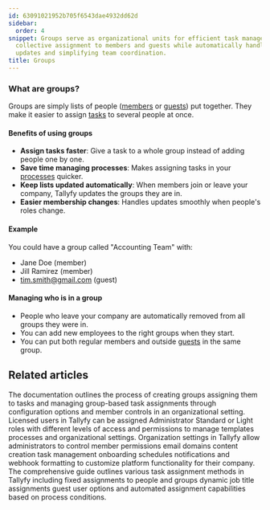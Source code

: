 ```yaml
---
id: 63091021952b705f6543dae4932dd62d
sidebar:
  order: 4
snippet: Groups serve as organizational units for efficient task management by allowing
  collective assignment to members and guests while automatically handling membership
  updates and simplifying team coordination.
title: Groups
---
```


### What are groups?

Groups are simply lists of people ([members](/products/pro/documenting/members/) or [guests](/products/pro/documenting/guests/)) put together. They make it easier to assign [tasks](/products/pro/tracking-and-tasks/tasks/) to several people at once.

#### Benefits of using groups

- **Assign tasks faster**: Give a task to a whole group instead of adding people one by one.
- **Save time managing processes**: Makes assigning tasks in your [processes](/products/pro/tracking-and-tasks/processes/) quicker.
- **Keep lists updated automatically**: When members join or leave your company, Tallyfy updates the groups they are in.
- **Easier membership changes**: Handles updates smoothly when people's roles change.

#### Example

You could have a group called "Accounting Team" with:
- Jane Doe (member)
- Jill Ramirez (member)
- tim.smith@gmail.com (guest)

#### Managing who is in a group

- People who leave your company are automatically removed from all groups they were in.
- You can add new employees to the right groups when they start.
- You can put both regular members and outside [guests](/products/pro/documenting/guests/) in the same group.


<PageTree />


## Related articles
<CardGrid>
<LinkTitleCard header="<b>Groups > Create and assign groups</b>" href="/products/pro/documenting/groups/how-to-manage-groups-and-assign-tasks-in-tallyfy/" > The documentation outlines the process of creating groups assigning them to tasks and managing group-based task assignments through configuration options and member controls in an organizational setting. </LinkTitleCard>
<LinkTitleCard header="<b>Documenting > Members</b>" href="/products/pro/documenting/members/" > Licensed users in Tallyfy can be assigned Administrator Standard or Light roles with different levels of access and permissions to manage templates processes and organizational settings. </LinkTitleCard>
<LinkTitleCard header="<b>Org Settings > Organization customization settings</b>" href="/products/pro/settings/org-settings/organization-customization-settings/" > Organization settings in Tallyfy allow administrators to control member permissions email domains content creation task management onboarding schedules notifications and webhook formatting to customize platform functionality for their company. </LinkTitleCard>
<LinkTitleCard header="<b>Edit Templates > Understanding assignment types</b>" href="/products/pro/documenting/templates/edit-templates/understanding-assignment-types/" > The comprehensive guide outlines various task assignment methods in Tallyfy including fixed assignments to people and groups dynamic job title assignments guest user options and automated assignment capabilities based on process conditions. </LinkTitleCard>
</CardGrid>